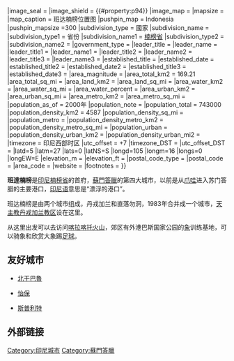 {{Infobox settlement
|official_name          = 班達楠榜
|native_name            =  {{Lang|id|Kota Bandar Lampung}}|nickname               = 
|motto                  = 
|image_skyline          = Jalan Ikan Hiu Bandar Lampung.JPG
|imagesize              = 250px
|image_caption          = 
|image_flag             = {{#property:p41}}
|image_seal             = 
|image_shield           = {{#property:p94}}
|image_map              = 
|mapsize                = 
|map_caption            = 班达楠榜位置图
|pushpin_map            = Indonesia
|pushpin_mapsize        =300
|subdivision_type       = 國家
|subdivision_name       = {{IDN}}
|subdivision_type1      = 省份
|subdivision_name1      = [[楠榜省|楠榜省]]
|subdivision_type2      = 
|subdivision_name2      = 
|government_type        = 
|leader_title           = 
|leader_name            = 
|leader_title1          =  <!-- for places with, say, both a mayor and a city manager -->
|leader_name1           = 
|leader_title2          =
|leader_name2           =
|leader_title3          =
|leader_name3           = 
|established_title      =  <!-- Settled -->
|established_date       = 
|established_title2     =  <!-- Incorporated (town) -->
|established_date2      = 
|established_title3     =  <!-- Incorporated (city) -->
|established_date3      = 
|area_magnitude         = 
|area_total_km2             = 169.21
|area_total_sq_mi        = 
|area_land_km2              = 
|area_land_sq_mi         = 
|area_water_km2             = 
|area_water_sq_mi        = 
|area_water_percent     = 
|area_urban_km2             = 
|area_urban_sq_mi        = 
|area_metro_km2             = 
|area_metro_sq_mi        = 
|population_as_of       = 2000年
|population_note        = 
|population_total       = 743000
|population_density_km2     = 4587
|population_density_sq_mi = 
|population_metro       =
|population_density_metro_km2 =
|population_density_metro_sq_mi =
|population_urban       = 
|population_density_urban_km2 =
|population_density_urban_mi2 =
|timezone               = 印尼西部时区
|utc_offset             = +7
|timezone_DST           = 
|utc_offset_DST         = 
|latd=5 |latm=27 |lats=0 |latNS=S
|longd=105 |longm=16 |longs=0 |longEW=E
|elevation_m              = 
|elevation_ft           = 
|postal_code_type       =  <!-- enter ZIP code, Postcode, Post code, Postal code... -->
|postal_code            =
|area_code              =
|website                = 
|footnotes              = 
}}

'''班達楠榜'''是[[印尼|印尼]][[楠榜省|楠榜省]]的首府，[[蘇門答臘|蘇門答臘]]的第四大城市，以前是从[[爪哇|爪哇]]进入苏门答腊的主要港口，[[印尼语|印尼语]]意思是“漂浮的港口”。

班达楠榜是由两个城市组成，丹戎加兰和直落勿洞，1983年合并成一个城市，[[天主教丹戎加兰教区|天主教丹戎加兰教区]]设在这里。

从这里出发可以去访问[[喀拉喀托火山|喀拉喀托火山]]，郊区有外港巴斯国家公园的[[象|象]]训练基地，可以骑象和欣赏大象踢[[足球|足球]]。

==友好城市==
* {{IDN}}[[北干巴魯|北干巴魯]]
* {{MYS}}[[怡保|怡保]]
* {{HRV}}[[斯普利特|斯普利特]]

== 外部链接 ==
{{Commonscat|Bandar Lampung|班達楠榜}}
{{印度尼西亚人口最多的城市}}

{{Indonesia-geo-stub}}

[[Category:印尼城市|Category:印尼城市]]
[[Category:蘇門答臘|Category:蘇門答臘]]
